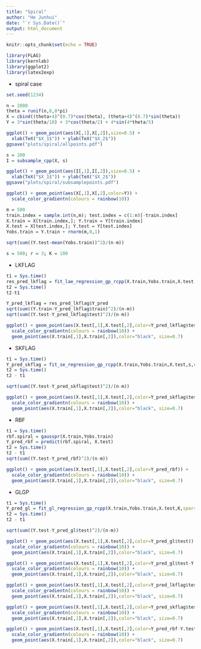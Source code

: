 ```yaml
---
title: "Spiral"
author: "He Junhui"
date: "`r Sys.Date()`"
output: html_document
---
```


```r
knitr::opts_chunk$set(echo = TRUE)
```

```r
library(FLAG)
library(kernlab)
library(ggplot2)
library(latex2exp)
```

+ spiral case

```r
set.seed(1234)
```


```r
n = 2000
theta = runif(n,0,8*pi)
X = cbind((theta+4)^(0.7)*cos(theta), (theta+4)^(0.7)*sin(theta))
Y = 3*sin(theta/10) + 3*cos(theta/2) + 4*sin(4*theta/5)
```


```r
ggplot() + geom_point(aes(X[,1],X[,2]),size=0.5) +
  xlab(TeX("$X_1$")) + ylab(TeX("$X_2$"))
ggsave("plots/spiral/allpoints.pdf")
```

```r
s = 200
I = subsample_cpp(X, s)
```

```r
ggplot() + geom_point(aes(I[,1],I[,2]),size=0.5) +
  xlab(TeX("$X_1$")) + ylab(TeX("$X_2$"))
ggsave("plots/spiral/subsamplepoints.pdf")
```

```r
ggplot() + geom_point(aes(X[,1],X[,2],color=Y)) +
  scale_color_gradientn(colours = rainbow(10))
```


```r
m = 500
train.index = sample.int(n,m); test.index = c(1:n)[-train.index]
X.train = X[train.index,]; Y.train = Y[train.index]
X.test = X[test.index,]; Y.test = Y[test.index]
Yobs.train = Y.train + rnorm(m,0,1)
```

```r
sqrt(sum((Y.test-mean(Yobs.train))^2)/(n-m))
```


```r
s = 500; r = 3; K = 100
```

+ LKFLAG

```r
t1 = Sys.time()
res_pred_lkflag = fit_lae_regression_gp_rcpp(X.train,Yobs.train,X.test,s,r,K)
t2 = Sys.time()
t2-t1
```

```r
Y_pred_lkflag = res_pred_lkflag$Y_pred
sqrt(sum((Y.train-Y_pred_lkflag$train)^2)/(n-m))
sqrt(sum((Y.test-Y_pred_lkflag$test)^2)/(n-m))
```

```r
ggplot() + geom_point(aes(X.test[,1],X.test[,2],color=Y_pred_lkflag$test)) +
  scale_color_gradientn(colours = rainbow(10)) +
  geom_point(aes(X.train[,1],X.train[,2]),color="black", size=0.7)
```

+ SKFLAG

```r
t1 = Sys.time()
Y_pred_skflag = fit_se_regression_gp_rcpp(X.train,Yobs.train,X.test,s,r,K)
t2 = Sys.time()
t2 - t1
```

```r
sqrt(sum((Y.test-Y_pred_skflag$test)^2)/(n-m))
```

```r
ggplot() + geom_point(aes(X.test[,1],X.test[,2],color=Y_pred_skflag$test)) +
  scale_color_gradientn(colours = rainbow(10)) +
  geom_point(aes(X.train[,1],X.train[,2]),color="black", size=0.7)
```

+ RBF

```r
t1 = Sys.time()
rbf.spiral = gausspr(X.train,Yobs.train)
Y_pred_rbf = predict(rbf.spiral, X.test)
t2 = Sys.time()
t2 - t1
sqrt(sum((Y.test-Y_pred_rbf)^2)/(n-m))
```

```r
ggplot() + geom_point(aes(X.test[,1],X.test[,2],color=Y_pred_rbf)) +
  scale_color_gradientn(colours = rainbow(10)) +
  geom_point(aes(X.train[,1],X.train[,2]),color="black", size=0.7)
```

+ GLGP

```r
t1 = Sys.time()
Y_pred_gl = fit_gl_regression_gp_rcpp(X.train,Yobs.train,X.test,K,sparse = FALSE)
t2 = Sys.time()
t2 - t1
```

```r
sqrt(sum((Y.test-Y_pred_gl$test)^2)/(n-m))
```

```r
ggplot() + geom_point(aes(X.test[,1],X.test[,2],color=Y_pred_gl$test)) +
  scale_color_gradientn(colours = rainbow(10)) +
  geom_point(aes(X.train[,1],X.train[,2]),color="black", size=0.7)
```


```r
ggplot() + geom_point(aes(X.test[,1],X.test[,2],color=Y_pred_gl$test-Y.test)) +
  scale_color_gradientn(colours = rainbow(10)) +
  geom_point(aes(X.train[,1],X.train[,2]),color="black", size=0.7)
```


```r
ggplot() + geom_point(aes(X.test[,1],X.test[,2],color=Y_pred_lkflag$test-Y.test)) +
  scale_color_gradientn(colours = rainbow(10)) +
  geom_point(aes(X.train[,1],X.train[,2]),color="black", size=0.7)
```

```r
ggplot() + geom_point(aes(X.test[,1],X.test[,2],color=Y_pred_skflag$test-Y.test)) +
  scale_color_gradientn(colours = rainbow(10)) +
  geom_point(aes(X.train[,1],X.train[,2]),color="black", size=0.7)
```

```r
ggplot() + geom_point(aes(X.test[,1],X.test[,2],color=Y_pred_rbf-Y.test)) +
  scale_color_gradientn(colours = rainbow(10)) +
  geom_point(aes(X.train[,1],X.train[,2]),color="black", size=0.7)
```
